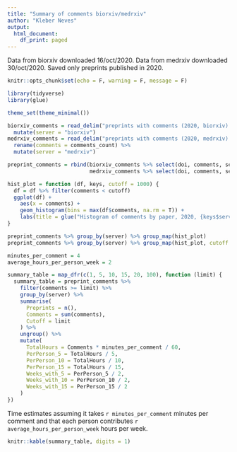 ```yaml
---
title: "Summary of comments biorxiv/medrxiv"
author: "Kleber Neves"
output:
  html_document:
    df_print: paged
---
```


Data from biorxiv downloaded 16/oct/2020. Data from medrxiv downloaded 30/oct/2020. Saved only preprints published in 2020.

```r
knitr::opts_chunk$set(echo = F, warning = F, message = F)
```

```r
library(tidyverse)
library(glue)

theme_set(theme_minimal())
```

```r
biorxiv_comments = read_delim("preprints with comments (2020, biorxiv).csv", ";") %>%
  mutate(server = "biorxiv")
medrxiv_comments = read_delim("preprints with comments (2020, medrxiv).csv", ";") %>%
  rename(comments = comments_count) %>%
  mutate(server = "medrxiv")

preprint_comments = rbind(biorxiv_comments %>% select(doi, comments, server),
                          medrxiv_comments %>% select(doi, comments, server))
```

```r
hist_plot = function (df, keys, cutoff = 1000) {
  df = df %>% filter(comments < cutoff)
  ggplot(df) +
    aes(x = comments) +
    geom_histogram(bins = max(df$comments, na.rm = T)) +
    labs(title = glue("Histogram of comments by paper, 2020, {keys$server[1]}, cutoff = {cutoff}"))
}
```

```r
preprint_comments %>% group_by(server) %>% group_map(hist_plot)
preprint_comments %>% group_by(server) %>% group_map(hist_plot, cutoff = 50)
```

```r
minutes_per_comment = 4
average_hours_per_person_week = 2

summary_table = map_dfr(c(1, 5, 10, 15, 20, 100), function (limit) {
  summary_table = preprint_comments %>%
    filter(comments >= limit) %>%
    group_by(server) %>%
    summarise(
      Preprints = n(),
      Comments = sum(comments),
      Cutoff = limit
    ) %>%
    ungroup() %>%
    mutate(
      TotalHours = Comments * minutes_per_comment / 60,
      PerPerson_5 = TotalHours / 5,
      PerPerson_10 = TotalHours / 10,
      PerPerson_15 = TotalHours / 15,
      Weeks_with_5 = PerPerson_5 / 2,
      Weeks_with_10 = PerPerson_10 / 2,
      Weeks_with_15 = PerPerson_15 / 2
    )
})
```

Time estimates assuming it takes `r minutes_per_comment` minutes per comment and that each person contributes `r average_hours_per_person_week` hours per week.
```r
knitr::kable(summary_table, digits = 1)
```


